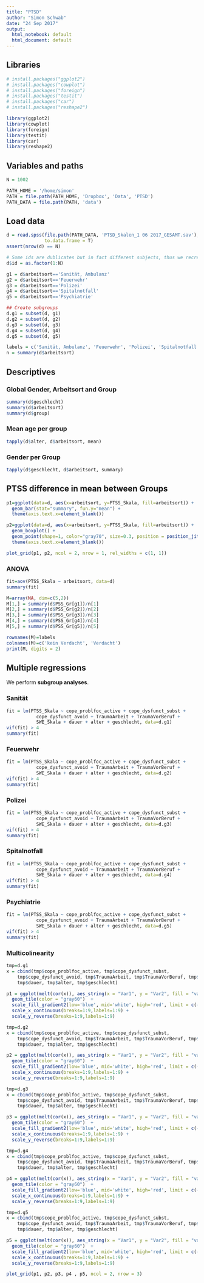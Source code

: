 ```yaml
---
title: "PTSD"
author: "Simon Schwab"
date: "24 Sep 2017"
output:
  html_notebook: default
  html_document: default
---
```


## Libraries
```r
# install.packages("ggplot2")
# install.packages("cowplot")
# install.packages("foreign")
# install.packages("testit")
# install.packages("car")
# install.packages("reshape2")

library(ggplot2)
library(cowplot)
library(foreign)
library(testit)
library(car)
library(reshape2)
```

## Variables and paths
```r
N = 1002

PATH_HOME = '/home/simon'
PATH = file.path(PATH_HOME, 'Dropbox', 'Data', 'PTSD')
PATH_DATA = file.path(PATH, 'data')
```

## Load data
```r
d = read.spss(file.path(PATH_DATA, 'PTSD_Skalen_1 06 2017_GESAMT.sav'), 
              to.data.frame = T)
assert(nrow(d) == N)

# Some ids are dublicates but in fact different subjects, thus we recreate the IDs
d$id = as.factor(1:N)

g1 = d$arbeitsort=='Sanität, Ambulanz'
g2 = d$arbeitsort=='Feuerwehr'
g3 = d$arbeitsort=='Polizei'
g4 = d$arbeitsort=='Spitalnotfall'
g5 = d$arbeitsort=='Psychiatrie'

## Create subgroups
d.g1 = subset(d, g1)
d.g2 = subset(d, g2)
d.g3 = subset(d, g3)
d.g4 = subset(d, g4)
d.g5 = subset(d, g5)

labels = c('Sanität, Ambulanz', 'Feuerwehr', 'Polizei', 'Spitalnotfall', 'Psychiatrie')
n = summary(d$arbeitsort)
```
## Descriptives
### Global Gender, Arbeitsort and Group
```r
summary(d$geschlecht)
summary(d$arbeitsort)
summary(d$group)
```

### Mean age per group
```r
tapply(d$alter, d$arbeitsort, mean)
```

### Gender per Group
```r
tapply(d$geschlecht, d$arbeitsort, summary)
```


## PTSS difference in mean between Groups
```r
p1=ggplot(data=d, aes(x=arbeitsort, y=PTSS_Skala, fill=arbeitsort)) +
  geom_bar(stat="summary", fun.y="mean") +
  theme(axis.text.x=element_blank())

p2=ggplot(data=d, aes(x=arbeitsort, y=PTSS_Skala, fill=arbeitsort)) +
  geom_boxplot() +
  geom_point(shape=1, color="gray70", size=0.3, position = position_jitter(width = 0.3, height = 1)) +
  theme(axis.text.x=element_blank())

plot_grid(p1, p2, ncol = 2, nrow = 1, rel_widths = c(1, 1))
```

### ANOVA
```r
fit=aov(PTSS_Skala ~ arbeitsort, data=d)
summary(fit)
```

```r
M=array(NA, dim=c(5,2))
M[1,] = summary(d$PSS_Gr[g1])/n[1]
M[2,] = summary(d$PSS_Gr[g2])/n[2]
M[3,] = summary(d$PSS_Gr[g3])/n[3]
M[4,] = summary(d$PSS_Gr[g4])/n[4]
M[5,] = summary(d$PSS_Gr[g5])/n[5]

rownames(M)=labels
colnames(M)=c('kein Verdacht', 'Verdacht')
print(M, digits = 2)
```

## Multiple regressions
We perform **subgroup analyses**.

### Sanität
```r
fit = lm(PTSS_Skala ~ cope_problfoc_active + cope_dysfunct_subst +
           cope_dysfunct_avoid + TraumaArbeit + TraumaVorBeruf +
           SWE_Skala + dauer + alter + geschlecht, data=d.g1)
vif(fit) > 4
summary(fit)
```
### Feuerwehr
```r
fit = lm(PTSS_Skala ~ cope_problfoc_active + cope_dysfunct_subst +
           cope_dysfunct_avoid + TraumaArbeit + TraumaVorBeruf +
           SWE_Skala + dauer + alter + geschlecht, data=d.g2)
vif(fit) > 4
summary(fit)
```

### Polizei
```r
fit = lm(PTSS_Skala ~ cope_problfoc_active + cope_dysfunct_subst +
           cope_dysfunct_avoid + TraumaArbeit + TraumaVorBeruf +
           SWE_Skala + dauer + alter + geschlecht, data=d.g3)
vif(fit) > 4
summary(fit)
```
### Spitalnotfall
```r
fit = lm(PTSS_Skala ~ cope_problfoc_active + cope_dysfunct_subst +
           cope_dysfunct_avoid + TraumaArbeit + TraumaVorBeruf +
           SWE_Skala + dauer + alter + geschlecht, data=d.g4)
vif(fit) > 4
summary(fit)
```

### Psychiatrie
```r
fit = lm(PTSS_Skala ~ cope_problfoc_active + cope_dysfunct_subst +
           cope_dysfunct_avoid + TraumaArbeit + TraumaVorBeruf +
           SWE_Skala + dauer + alter + geschlecht, data=d.g5)
vif(fit) > 4
summary(fit)
```

### Multicolinearity
```r
tmp=d.g1
x = cbind(tmp$cope_problfoc_active, tmp$cope_dysfunct_subst,
    tmp$cope_dysfunct_avoid, tmp$TraumaArbeit, tmp$TraumaVorBeruf, tmp$SWE_Skala,
    tmp$dauer, tmp$alter, tmp$geschlecht)

p1 = ggplot(melt(cor(x)), aes_string(x = "Var1", y = "Var2", fill = "value")) +
  geom_tile(color = "gray60")  + 
  scale_fill_gradient2(low='blue', mid='white', high='red', limit = c(-1,1)) +
  scale_x_continuous(breaks=1:9,labels=1:9) +
  scale_y_reverse(breaks=1:9,labels=1:9)

tmp=d.g2
x = cbind(tmp$cope_problfoc_active, tmp$cope_dysfunct_subst,
    tmp$cope_dysfunct_avoid, tmp$TraumaArbeit, tmp$TraumaVorBeruf, tmp$SWE_Skala,
    tmp$dauer, tmp$alter, tmp$geschlecht)

p2 = ggplot(melt(cor(x)), aes_string(x = "Var1", y = "Var2", fill = "value")) +
  geom_tile(color = "gray60")  + 
  scale_fill_gradient2(low='blue', mid='white', high='red', limit = c(-1,1)) +
  scale_x_continuous(breaks=1:9,labels=1:9) +
  scale_y_reverse(breaks=1:9,labels=1:9)

tmp=d.g3
x = cbind(tmp$cope_problfoc_active, tmp$cope_dysfunct_subst,
    tmp$cope_dysfunct_avoid, tmp$TraumaArbeit, tmp$TraumaVorBeruf, tmp$SWE_Skala,
    tmp$dauer, tmp$alter, tmp$geschlecht)

p3 = ggplot(melt(cor(x)), aes_string(x = "Var1", y = "Var2", fill = "value")) +
  geom_tile(color = "gray60")  + 
  scale_fill_gradient2(low='blue', mid='white', high='red', limit = c(-1,1)) +
  scale_x_continuous(breaks=1:9,labels=1:9) +
  scale_y_reverse(breaks=1:9,labels=1:9)

tmp=d.g4
x = cbind(tmp$cope_problfoc_active, tmp$cope_dysfunct_subst,
    tmp$cope_dysfunct_avoid, tmp$TraumaArbeit, tmp$TraumaVorBeruf, tmp$SWE_Skala,
    tmp$dauer, tmp$alter, tmp$geschlecht)

p4 = ggplot(melt(cor(x)), aes_string(x = "Var1", y = "Var2", fill = "value")) +
  geom_tile(color = "gray60")  + 
  scale_fill_gradient2(low='blue', mid='white', high='red', limit = c(-1,1)) +
  scale_x_continuous(breaks=1:9,labels=1:9) +
  scale_y_reverse(breaks=1:9,labels=1:9)

tmp=d.g5
x = cbind(tmp$cope_problfoc_active, tmp$cope_dysfunct_subst,
    tmp$cope_dysfunct_avoid, tmp$TraumaArbeit, tmp$TraumaVorBeruf, tmp$SWE_Skala,
    tmp$dauer, tmp$alter, tmp$geschlecht)

p5 = ggplot(melt(cor(x)), aes_string(x = "Var1", y = "Var2", fill = "value")) +
  geom_tile(color = "gray60")  + 
  scale_fill_gradient2(low='blue', mid='white', high='red', limit = c(-1,1)) +
  scale_x_continuous(breaks=1:9,labels=1:9) +
  scale_y_reverse(breaks=1:9,labels=1:9)

plot_grid(p1, p2, p3, p4 , p5, ncol = 2, nrow = 3)
```






